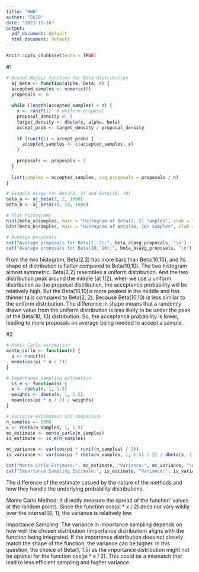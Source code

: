 ```yaml
---
title: "HW8"
author: "S610"
date: "2023-11-16"
output:
  pdf_document: default
  html_document: default
---
```


```r
knitr::opts_chunk$set(echo = TRUE)
```

#1
```r
# Accept-Reject function for Beta distribution
  aj_beta <- function(alpha, beta, n) {
  accepted_samples <- numeric(0)
  proposals <- 0
  
  while (length(accepted_samples) < n) {
    x <- runif(1)  # Uniform proposal
    proposal_density <- 1
    target_density <- dbeta(x, alpha, beta)
    accept_prob <- target_density / proposal_density
    
    if (runif(1) < accept_prob) {
      accepted_samples <- c(accepted_samples, x)
    }
    
    proposals <- proposals + 1
  }
  
  list(samples = accepted_samples, avg_proposals = proposals / n)
}

# Example usage for Beta(2, 2) and Beta(10, 10)
beta_a <- aj_beta(2, 2, 1000)
beta_b <- aj_beta(10, 10, 1000)

# Plot histograms
hist(beta_a$samples, main = "Histogram of Beta(2, 2) Samples", xlab = "Samples")
hist(beta_b$samples, main = "Histogram of Beta(10, 10) Samples", xlab = "Samples")

# Average proposals
cat("Average proposals for Beta(2, 2):", beta_a$avg_proposals, "\n")
cat("Average proposals for Beta(10, 10):", beta_b$avg_proposals, "\n")

```

From the two histogram, Beta(2,2) has more bars than Beta(10,10), 
and its shape of distribution is flatter compared to Beta(10,10).
The two histogram almost symmetric.
Beta(2,2) resembles a uniform distribution.
And the two distribution peak around the middle (at 1/2). 
when we use a uniform distribution as the proposal distribution, the acceptance probability will be relatively high. 
But the Beta(10,10)is more peaked in the middle and has thinner tails compared to Beta(2, 2). 
Because Beta(10,10) is less similar to the uniform distribution. 
The difference in shape means that a randomly drawn value from the uniform distribution 
is less likely to be under the peak of the Beta(10, 10) distribution. 
So, the acceptance probability is lower, leading to more proposals on average being needed to accept a sample.

#2
```r
# Monte Carlo estimation
monte_carlo <- function(n) {
  u <- runif(n)
  mean(cos(pi * u / 2))
}

# Importance sampling estimation
  is_e <- function(n) {
  x <- rbeta(n, 1, 1.5)
  weights <- dbeta(x, 1, 1.5)
  mean(cos(pi * x / 2) / weights)
}

# Variance estimation and comparison
n_samples <- 1000
x <- rbeta(n_samples, 1, 1.5)
mc_estimate <- monte_carlo(n_samples)
is_estimate <- is_e(n_samples)

mc_variance <- var(cos(pi * runif(n_samples) / 2))
is_variance <- var(cos(pi * rbeta(n_samples, 1, 1.5) / 2) / dbeta(x, 1, 1.5))

cat("Monte Carlo Estimate:", mc_estimate, "Variance:", mc_variance, "\n")
cat("Importance Sampling Estimate:", is_estimate, "Variance:", is_variance, "\n")

```
The difference of the estimate casued by the nature of the methods 
and how they handle the underlying probability distributions.

Monte Carlo Method:
It directly measure the spread of the function' values at the random points. 
Since the function cos(pi * x / 2) does not vary wildly over the interval [0, 1], 
the variance is relatively low.

Importance Sampling:
The variance in importance sampling depends on how well the chosen distribution 
(importance distribution) aligns with the function being integrated. 
If the importance distribution does not closely match the shape of the function, 
the variance can be higher.
In this question, the choice of Beta(1, 1.5) as the importance distribution might not 
be optimal for the function cos(pi * x / 2). 
This could be a mismatch that lead to less efficient sampling and higher variance.